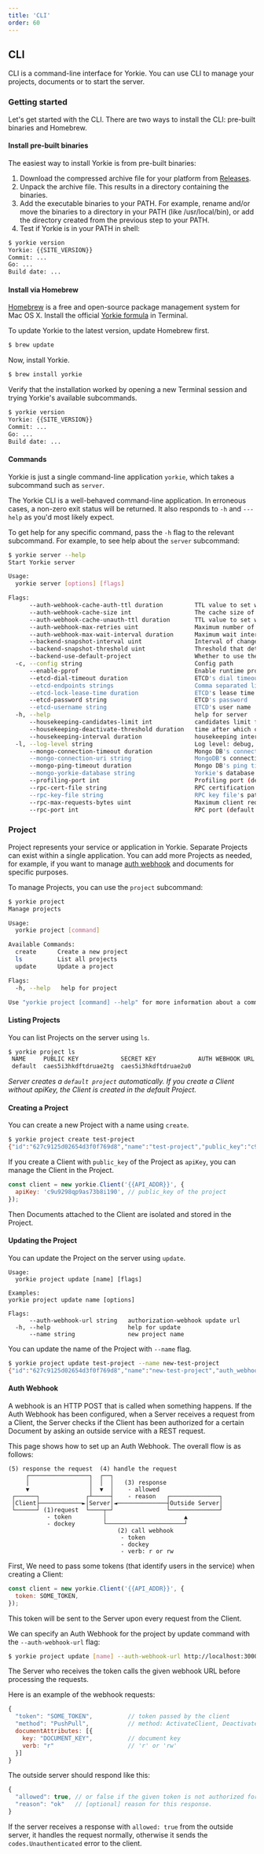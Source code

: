 ```yaml
---
title: 'CLI'
order: 60
---
```


## CLI

CLI is a command-line interface for Yorkie. You can use CLI to manage your projects, documents or to start the server.

### Getting started

Let's get started with the CLI. There are two ways to install the CLI: pre-built binaries and Homebrew.

#### Install pre-built binaries

The easiest way to install Yorkie is from pre-built binaries:

1. Download the compressed archive file for your platform from [Releases](https://github.com/yorkie-team/yorkie/releases).
2. Unpack the archive file. This results in a directory containing the binaries.
3. Add the executable binaries to your PATH. For example, rename and/or move the binaries to a directory in your PATH (like /usr/local/bin), or add the directory created from the previous step to your PATH.
4. Test if Yorkie is in your PATH in shell:

```bash
$ yorkie version
Yorkie: {{SITE_VERSION}}
Commit: ...
Go: ...
Build date: ...
```

#### Install via Homebrew

[Homebrew](https://brew.sh/) is a free and open-source package management system for Mac OS X. Install the official [Yorkie formula](https://formulae.brew.sh/formula/yorkie) in Terminal.

To update Yorkie to the latest version, update Homebrew first.

```bash
$ brew update
```

Now, install Yorkie.

```bash
$ brew install yorkie
```

Verify that the installation worked by opening a new Terminal session and trying Yorkie's available subcommands.

```bash
$ yorkie version
Yorkie: {{SITE_VERSION}}
Commit: ...
Go: ...
Build date: ...
```

#### Commands

Yorkie is just a single command-line application `yorkie`, which takes a subcommand such as `server`.

The Yorkie CLI is a well-behaved command-line application. In erroneous cases, a non-zero exit status will be returned. It also responds to `-h` and `---help` as you'd most likely expect.

To get help for any specific command, pass the `-h` flag to the relevant subcommand. For example, to see help about the `server` subcommand:

```bash
$ yorkie server --help
Start Yorkie server

Usage:
  yorkie server [options] [flags]

Flags:
      --auth-webhook-cache-auth-ttl duration         TTL value to set when caching authorized webhook response. (default 10s)
      --auth-webhook-cache-size int                  The cache size of the authorization webhook. (default 5000)
      --auth-webhook-cache-unauth-ttl duration       TTL value to set when caching unauthorized webhook response. (default 10s)
      --auth-webhook-max-retries uint                Maximum number of retries for an authorization webhook. (default 10)
      --auth-webhook-max-wait-interval duration      Maximum wait interval for authorization webhook. (default 3s)
      --backend-snapshot-interval uint               Interval of changes to create a snapshot. (default 1000)
      --backend-snapshot-threshold uint              Threshold that determines if changes should be sent with snapshot when the number of changes is greater than this value. (default 500)
      --backend-use-default-project                  Whether to use the default project. Even if public key is not provided from the client, the default project will be used for the request. (default true)
  -c, --config string                                Config path
      --enable-pprof                                 Enable runtime profiling data via HTTP server.
      --etcd-dial-timeout duration                   ETCD's dial timeout (default 5s)
      --etcd-endpoints strings                       Comma separated list of etcd endpoints
      --etcd-lock-lease-time duration                ETCD's lease time for lock (default 30s)
      --etcd-password string                         ETCD's password
      --etcd-username string                         ETCD's user name
  -h, --help                                         help for server
      --housekeeping-candidates-limit int            candidates limit for a single housekeeping run (default 500)
      --housekeeping-deactivate-threshold duration   time after which clients are considered deactivate (default 168h0m0s)
      --housekeeping-interval duration               housekeeping interval between housekeeping runs (default 1m0s)
  -l, --log-level string                             Log level: debug, info, warn, error, panic, fatal (default "info")
      --mongo-connection-timeout duration            Mongo DB's connection timeout (default 5s)
      --mongo-connection-uri string                  MongoDB's connection URI
      --mongo-ping-timeout duration                  Mongo DB's ping timeout (default 5s)
      --mongo-yorkie-database string                 Yorkie's database name in MongoDB (default "yorkie-meta")
      --profiling-port int                           Profiling port (default 11102)
      --rpc-cert-file string                         RPC certification file's path
      --rpc-key-file string                          RPC key file's path
      --rpc-max-requests-bytes uint                  Maximum client request size in bytes the server will accept. (default 4194304)
      --rpc-port int                                 RPC port (default 11101)
```

### Project

Project represents your service or application in Yorkie. Separate Projects can exist within a single application. You can add more Projects as needed, for example, if you want to manage [auth webhook](/docs/project#auth-webhook) and documents for specific purposes.

To manage Projects, you can use the `project` subcommand:

```bash
$ yorkie project
Manage projects

Usage:
  yorkie project [command]

Available Commands:
  create      Create a new project
  ls          List all projects
  update      Update a project

Flags:
  -h, --help   help for project

Use "yorkie project [command] --help" for more information about a command.
```

#### Listing Projects

You can list Projects on the server using `ls`.

```bash
$ yorkie project ls
 NAME     PUBLIC KEY            SECRET KEY            AUTH WEBHOOK URL  AUTH WEBHOOK METHODS  CREATED AT
 default  caes5i3hkdftdruae2tg  caes5i3hkdftdruae2u0                    []                    2 minutes
```

_Server creates a `default project` automatically. If you create a Client without apiKey, the Client is created in the default Project._

#### Creating a Project

You can create a new Project with a name using `create`.

```bash
$ yorkie project create test-project
{"id":"627c9125d02654d3f0f769d8","name":"test-project","public_key":"c9u9298qp9as73b8i190","secret_key":"c9u9298qp9as73b8i19g","auth_webhook_url":"","auth_webhook_methods":null,"created_at":"2022-05-12T04:46:29.781052056Z"}
```

If you create a Client with `public_key` of the Project as `apiKey`, you can manage the Client in the Project.

```javascript
const client = new yorkie.Client('{{API_ADDR}}', {
  apiKey: 'c9u9298qp9as73b8i190', // public_key of the project
});
```

Then Documents attached to the Client are isolated and stored in the Project.

#### Updating the Project

You can update the Project on the server using `update`.

```
Usage:
  yorkie project update [name] [flags]

Examples:
yorkie project update name [options]

Flags:
      --auth-webhook-url string   authorization-webhook update url
  -h, --help                      help for update
      --name string               new project name
```

You can update the name of the Project with `--name` flag.

```bash
$ yorkie project update test-project --name new-test-project
{"id":"627c9125d02654d3f0f769d8","name":"new-test-project","auth_webhook_url":"http://localhost:3000/webhook","auth_webhook_methods":["AttachDocument","WatchDocuments"],"public_key":"cblt65lcefodjh0aeakg","secret_key":"cblt65lcefodjh0aeal0","created_at":"2022-05-12T04:46:29.781052056Z","updated_at":"2022-08-11T14:58:22.11Z"}
```

#### Auth Webhook

A webhook is an HTTP POST that is called when something happens. If the Auth Webhook has been configured, when a Server receives a request from a Client, the Server checks if the Client has been authorized for a certain Document by asking an outside service with a REST request.

This page shows how to set up an Auth Webhook. The overall flow is as follows:

```
(5) response the request  (4) handle the request
     ┌─────────────────┐  ┌──┐
     │                 │  │  │   (3) response
     ▼                 │  ▼  │    - allowed
 ┌──────┐             ┌┴─────┤    - reason   ┌──────────────┐
 │Client├────────────►│Server│◄──────────────┤Outside Server│
 └──────┘ (1)request  └────┬─┘               └──────────────┘
           - token         │                      ▲
           - dockey        └──────────────────────┘
                               (2) call webhook
                                - token
                                - dockey
                                - verb: r or rw
```

First, We need to pass some tokens (that identify users in the service) when creating a Client:

```javascript
const client = new yorkie.Client('{{API_ADDR}}', {
  token: SOME_TOKEN,
});
```

This token will be sent to the Server upon every request from the Client.

We can specify an Auth Webhook for the project by update command with the `--auth-webhook-url` flag:

```bash
$ yorkie project update [name] --auth-webhook-url http://localhost:3000/auth-hook
```

The Server who receives the token calls the given webhook URL before processing the requests.

Here is an example of the webhook requests:

```javascript
{
  "token": "SOME_TOKEN",          // token passed by the client
  "method": "PushPull",           // method: ActivateClient, DeactivateClient, AttachDocument, DetachDocument, WatchDocuments
  documentAttributes: [{
    key: "DOCUMENT_KEY",          // document key
    verb: "r"                     // 'r' or 'rw'
  }]
}
```

The outside server should respond like this:

```javascript
{
  "allowed": true, // or false if the given token is not authorized for this document.
  "reason": "ok"   // [optional] reason for this response.
}
```

If the server receives a response with `allowed: true` from the outside server, it handles the request normally, otherwise it sends the `codes.Unauthenticated` error to the client.
